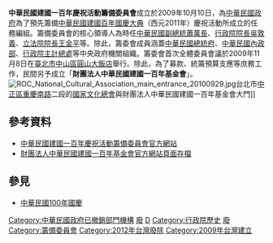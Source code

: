 '''中華民國建國一百年慶祝活動籌備委員會'''成立於2009年10月10日，為[[中華民國政府|中華民國政府]]為了預先籌備[[中華民國100年國慶|中華民國建國百年國慶大典]]（西元2011年）慶祝活動所成立的任務編組。籌備委員會的核心領導人為時任[[中華民國副總統|中華民國副總統]][[蕭萬長|蕭萬長]]、[[行政院院長|行政院院長]][[吳敦義|吳敦義]]、[[立法院院長|立法院院長]][[王金平|王金平]]等。除此，籌委會成員涵蓋[[中華民國總統府|中華民國總統府]]、[[中華民國內政部|中華民國內政部]]、[[行政院主計總處|行政院主計總處]]等中央政府機關組織。籌委會首次全體委員會議於2009年11月8日在[[台北市|臺北市]][[中山區_(台北市)|中山區]][[圓山大飯店|圓山大飯店]]舉行。除此，為了募款、統籌預算支應等庶務工作，民間另予成立「'''財團法人中華民國建國一百年基金會'''」。
[[File:ROC_National_Cultural_Association_main_entrance_20100929.jpg|thumb]]台北市[[中正區_(台北市)|中正區]][[重慶南路_(台北市)|重慶南路]]二段的[[國家文化總會|國家文化總會]]與財團法人中華民國建國一百年基金會大門]]

== 參考資料 ==
* [https://web.archive.org/web/20100326140233/http://100.president.gov.tw/introduction.htm 中華民國建國一百年慶祝活動籌備委員會官方網站] 
* [https://web.archive.org/web/20120313132523/http://www.taiwanroc100.org.tw/ 財團法人中華民國建國一百年基金會官方網站頁面存檔]

== 參見 ==
*[[中華民國100年國慶|中華民國100年國慶]]

{{DEFAULTSORT:Z中華民國建國一百年慶祝活動籌備委員會}}
[[Category:中華民國政府已撤銷部門機構|Category:中華民國政府已撤銷部門機構]]
[[Category:委員會_(中華民國中央政府)|廢]]
[[Category:中華民國總統府歷史|D]]
[[Category:行政院歷史|Category:行政院歷史]]
[[Category:第七屆立法院|廢]]
[[Category:籌備委員會|Category:籌備委員會]]
[[Category:2012年台灣廢除|Category:2012年台灣廢除]]
[[Category:2009年台灣建立|Category:2009年台灣建立]]